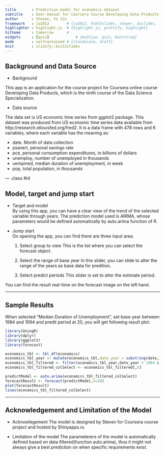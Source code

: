 ```yaml
---
title       : Prediction model for economics dataset
subtitle    : User manual for Coursera Course Developing Data Products project app
author      : Steven, Yu Jin
framework   : io2012        # {io2012, html5slides, shower, dzslides, ...}
highlighter : highlight.js  # {highlight.js, prettify, highlight}
hitheme     : tomorrow      # 
widgets     : [quiz]            # {mathjax, quiz, bootstrap}
mode        : selfcontained # {standalone, draft}
knit        : slidify::knit2slides
---
```


## Background and Data Source

- Background

This app is an application for the course project for Coursera online course Developing Data Products, which is the ninth course of the Data Science Specialization. 

- Data source

The data set is US economic time series from ggplot2 package. This dataset was produced from US economic time series data available from http://research.stlouisfed.org/fred2. It is a data frame with 478 rows and 6 variables, where each variable has the meaning as:

- date. Month of data collection
- psavert, personal savings rate
- pce, personal consumption expenditures, in billions of dollars
- unemploy, number of unemployed in thousands
- uempmed, median duration of unemployment, in week
- pop, total population, in thousands


--- .class #id 

## Model, target and jump start

- Target and model  
By using this app, you can have a clear view of the trend of the selected variable through years.
The prediction model used is ARIMA, whose parameters would be defined automatically by auto.arima function of R.

- Jump start  
On opening the app, you can find there are three input area.
  
  
  1) Select group to view
This is the list where you can select the forecast object.

  2) Select the range of base year
In this slider, you can slide to alter the range of the years as base data for predition.

  3) Select predict periods
This slider is set to alter the estimate period.

You can find the result real-time on the forecast image on the left hand.

---

## Sample Results

When selected "Median Duration of Unemployment", set base year between 1984 and 1994 and predit period at 20, you will get following result plot:

```r
library(UsingR)
library(dplyr)
library(ggplot2)
library(forecast)

economics_tbl <- tbl_df(economics) 
economics_tbl_year <- mutate(economics_tbl,date_year = substring(date,1,4))
economics_tbl_filtered <- filter(economics_tbl_year,date_year > 1984 & date_year<1994)
economics_tbl_filtered_colSelect <- economics_tbl_filtered[,5]

predictModel <- auto.arima(economics_tbl_filtered_colSelect)
forecastResult <- forecast(predictModel,h=20)
plot(forecastResult)
lines(economics_tbl_filtered_colSelect)
```

---



## Acknowledgement and Limitation of the Model

- Acknowlegement
The model is designed by Steven for Coursera course project and hosted by Shinyapps.io.

- Limitation of the model
The parameterers of the model is automatically defined based on data filtered(function auto.arima), thus it might not always give a best prediction on when specific requirements exist.


